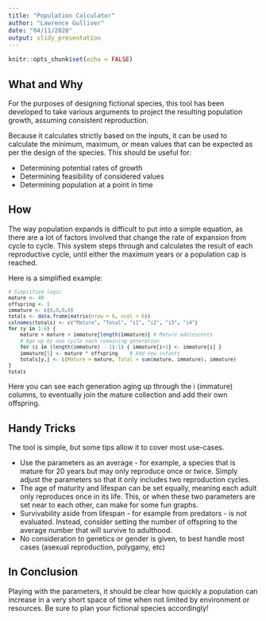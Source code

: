 ```yaml
---
title: "Population Calculator"
author: "Lawrence Gulliver"
date: "04/11/2020"
output: slidy_presentation
---
```

```r
knitr::opts_chunk$set(echo = FALSE)
```


## What and Why

For the purposes of designing fictional species, this tool has been developed to take various arguments to project the resulting population growth, assuming consistent reproduction.

Because it calculates strictly based on the inputs, it can be used to calculate the minimum, maximum, or mean values that can be expected as per the design of the species. This should be useful for:

- Determining potential rates of growth
- Determining feasibility of considered values
- Determining population at a point in time

## How

The way population expands is difficult to put into a simple equation, as there are a lot of factors involved that change the rate of expansion from cycle to cycle. This system steps through and calculates the result of each reproductive cycle, until either the maximum years or a population cap is reached.

Here is a simplified example:
<small>
```r
# Simplified logic
mature <- 40
offspring <- 1
immature <- c(0,0,0,0)
totals <- data.frame(matrix(nrow = 6, ncol = 6))
colnames(totals) <- c("Mature", "Total", "i1", "i2", "i3", "i4")
for (y in 1:6) {
    mature = mature + immature[length(immature)] # Mature adolescents
    # Age up by one cycle each remaining generation
    for (i in (length(immature) - 1):1) { immature[i+1] <- immature[i] }
    immature[1] <- mature * offspring    # Add new infants
    totals[y,] <- c(Mature = mature, Total = sum(mature, immature), immature)
}
totals
```
</small>
Here you can see each generation aging up through the i (immature) columns, to eventually join the mature collection and add their own offspring.

## Handy Tricks

The tool is simple, but some tips allow it to cover most use-cases.

- Use the parameters as an average - for example, a species that is mature for 20 years but may only reproduce once or twice. Simply adjust the parameters so that it only includes two reproduction cycles.
- The age of maturity and lifespan can be set equally, meaning each adult only reproduces once in its life. This, or when these two parameters are set near to each other, can make for some fun graphs.
- Survivability aside from lifespan - for example from predators - is not evaluated. Instead, consider setting the number of offspring to the average number that will survive to adulthood.
- No consideration to genetics or gender is given, to best handle most cases (asexual reproduction, polygamy, etc)

## In Conclusion

Playing with the parameters, it should be clear how quickly a population can increase in a very short space of time when not limited by environment or resources. Be sure to plan your fictional species accordingly!



